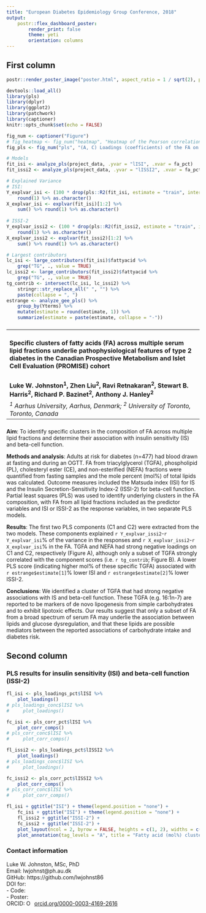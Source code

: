 ```yaml
---
title: "European Diabetes Epidemiology Group Conference, 2018"
output: 
    postr::flex_dashboard_poster:
        render_print: false
        theme: yeti
        orientation: columns
---
```


## First column {data-width=30}

```r
postr::render_poster_image("poster.html", aspect_ratio = 1 / sqrt(2), poster_width = 420)
```

```r
devtools::load_all()
library(pls)
library(dplyr)
library(ggplot2)
library(patchwork)
library(captioner)
knitr::opts_chunk$set(echo = FALSE)

fig_num <- captioner("Figure")
# fig_heatmap <- fig_num("heatmap", "Heatmap of the Pearson correlations between the individual FA by lipid fraction and the two outcomes. A darker orange indicates a higher correlation and a darker blue indicates a lower correlation.")
fig_pls <- fig_num("pls", "(A, C) Loadings (coefficients) of the FA on the components for ISI (A) and ISSI-2 (C). Large high or low loadings indicate the variable contributes more to component; a positive or negative loading represents a higher or lower, respectively, ISI or ISSI-2. (B, D) Correlations of component scores with FA values for ISI (B) and ISSI-2 (D). FA between the two circles indicate strong correlation to the scores. A FA with a higher correlation indicates that a higher FA mol% has a higher PLS score, and thus has a higher ISI or ISSI-2. A lower correlation indicates that a higher FA mol% has a lower PLS score, and thus has a lower ISI or ISSI-2.")
```

```r
# Models
fit_isi <- analyze_pls(project_data, .yvar = "lISI", .xvar = fa_pct) 
fit_issi2 <- analyze_pls(project_data, .yvar = "lISSI2", .xvar = fa_pct) 

# Explained Variance
# ISI:
Y_explvar_isi <- (100 * drop(pls::R2(fit_isi, estimate = "train", intercept = FALSE)$val))[2] %>% 
    round(1) %>% as.character()
X_explvar_isi <- explvar(fit_isi)[1:2] %>% 
    sum() %>% round(1) %>% as.character()
    
# ISSI-2
Y_explvar_issi2 <- (100 * drop(pls::R2(fit_issi2, estimate = "train", intercept = FALSE)$val))[2] %>% 
    round(1) %>% as.character()
X_explvar_issi2 <- explvar(fit_issi2)[1:2] %>% 
    sum() %>% round(1) %>% as.character()

# Largest contributors
lc_isi <- large_contributors(fit_isi)$fattyacid %>% 
    grep("TG", ., value = TRUE)
lc_issi2 <- large_contributors(fit_issi2)$fattyacid %>% 
    grep("TG", ., value = TRUE) 
tg_contrib <- intersect(lc_isi, lc_issi2) %>% 
    stringr::str_replace_all(" ", "") %>% 
    paste(collapse = ", ")
estrange <- analyze_gee_pls() %>% 
    group_by(Yterms) %>% 
    mutate(estimate = round(estimate, 1)) %>% 
    summarize(estimate = paste(estimate, collapse = "-"))
```

### {data-height=35}

<table style="width:100%">
<tr><td><h4>
**Specific clusters of fatty acids (FA) across multiple serum lipid fractions underlie pathophysiological features of type 2 diabetes in the Canadian Prospective Metabolism and Islet Cell Evaluation (PROMISE) cohort**
</h4></td>
<!-- <td rowspan="2"> -->
<!-- <img src="resources/PROMISE-logo-small.jpg" style="width:64px"></img> -->
<!-- </td> -->
</tr>
<tr><td>
**Luke W. Johnston^1^, Zhen Liu^2^, Ravi Retnakaran^2^, Stewart B. Harris^2^, Richard P. Bazinet^2^, Anthony J. Hanley^2^**
</td></tr>
<tr><td>
*^1^ Aarhus University, Aarhus, Denmark; ^2^ University of Toronto, Toronto, Canada*
</td></tr>
</table> 

### {data-height=65 .small}

**Aim**: To identify specific clusters in the composition of FA across multiple
lipid fractions and determine their association with insulin sensitivity (IS)
and beta-cell function.

**Methods and analysis**: Adults at risk for diabetes (n=477) had blood drawn at
fasting and during an OGTT. FA from triacylglycerol (TGFA), phospholipid (PL),
cholesteryl ester (CE), and non-esterified (NEFA) fractions were quantified from
fasting samples and the mole percent (mol%) of total lipids was calculated.
Outcome measures included the Matsuda index (ISI) for IS and the Insulin
Secretion-Sensitivity Index-2 (ISSI-2) for beta-cell function. Partial least
squares (PLS) was used to identify underlying clusters in the FA composition,
with FA from all lipid fractions included as the predictor variables and ISI or
ISSI-2 as the response variables, in two separate PLS models.

**Results**: The first two PLS components (C1 and C2) were extracted from the
two models. These components explained `r Y_explvar_issi2`-`r Y_explvar_isi`% of
the variance in the responses and `r X_explvar_issi2`-`r X_explvar_isi`% in the
FA. TGFA and NEFA had strong negative loadings on C1 and C2, respectively
(Figure A), although only a subset of TGFA strongly correlated with the
component scores (i.e. `r tg_contrib`; Figure B). A lower PLS score (indicating
higher mol% of these specific TGFA) associated with `r estrange$estimate[1]`%
lower ISI and `r estrange$estimate[2]`% lower ISSI-2.

**Conclusions**: We identified a cluster of TGFA that had strong negative
associations with IS and beta-cell function. These TGFA (e.g. 16:1n-7) are
reported to be markers of de novo lipogenesis from simple carbohydrates and to
exhibit lipotoxic effects. Our results suggest that only a subset of FA from a
broad spectrum of serum FA may underlie the association between lipids and
glucose dysregulation, and that these lipids are possible mediators between the
reported associations of carbohydrate intake and diabetes risk.

## Second column {data-width=70}

<!--
### Correlation heatmap {data-height=30}

```r
# Correlation heatmap: 2 x 2 facets with lipid fractions. FA by outcomes.
plot_heatmap(corr_pct) +
    facet_grid(~ Fraction, switch = "x") +
    theme(strip.placement = "outside",
          panel.border = element_rect(fill = NA, colour = "grey80")) +
    ylab("Fatty acids (mol% of total)")
# plot_heatmap(corr_conc) +
#     facet_grid(~ Fraction, switch = "x") +
#     theme(strip.placement = "outside",
#           panel.border = element_rect(fill = NA, colour = "grey80"))
```
-->

### PLS results for insulin sensitivity (ISI) and beta-cell function (ISSI-2)

```r
fl_isi <- pls_loadings_pct$lISI %>% 
    plot_loadings()
# pls_loadings_conc$lISI %>% 
#     plot_loadings()

fc_isi <- pls_corr_pct$lISI %>% 
    plot_corr_comps()
# pls_corr_conc$lISI %>% 
#     plot_corr_comps()

fl_issi2 <- pls_loadings_pct$lISSI2 %>% 
    plot_loadings()
# pls_loadings_conc$lISI %>% 
#     plot_loadings()

fc_issi2 <- pls_corr_pct$lISSI2 %>% 
    plot_corr_comps()
# pls_corr_conc$lISI %>% 
#     plot_corr_comps()
```

```r
fl_isi + ggtitle("ISI") + theme(legend.position = "none") + 
    fc_isi + ggtitle("ISI") + theme(legend.position = "none") + 
    fl_issi2 + ggtitle("ISSI-2") +
    fc_issi2 + ggtitle("ISSI-2") +
    plot_layout(ncol = 2, byrow = FALSE, heights = c(1, 2), widths = c(1, 1.05)) + 
    plot_annotation(tag_levels = "A", title = "Fatty acid (mol%) clusters by insulin sensitivity (A, B) and beta-cell function (C, D)")
```

### Contact information {data-height=10 .smaller}

| Luke W. Johnston, MSc, PhD
| Email: lwjohnst@ph.au.dk
| GitHub: https://github.com/lwjohnst86
| DOI for:
| - Code:
| - Poster: 
| ORCID: <a href="https://orcid.org/0000-0003-4169-2616" target="orcid.widget" rel="noopener noreferrer" style="vertical-align:top;"><img src="https://orcid.org/sites/default/files/images/orcid_16x16.png" style="width:1em;margin-right:.5em;" alt="ORCID iD icon">orcid.org/0000-0003-4169-2616</a>
